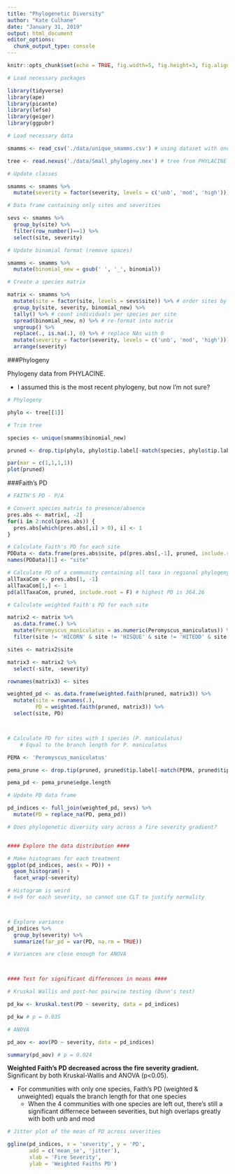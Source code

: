 ```yaml
---
title: "Phylogenetic Diversity"
author: "Kate Culhane"
date: "January 31, 2019"
output: html_document
editor_options: 
  chunk_output_type: console
---
```


```r
knitr::opts_chunk$set(echo = TRUE, fig.width=5, fig.height=3, fig.align='center')
```


```r

# Load necessary packages

library(tidyverse)
library(ape)
library(picante)
library(lefse)
library(geiger)
library(ggpubr)

# Load necessary data

smamms <- read_csv('./data/unique_smamms.csv') # using dataset with one row per unique individual

tree <- read.nexus('./data/Small_phylogeny.nex') # tree from PHYLACINE

```


```r

# Update classes

smamms <- smamms %>% 
  mutate(severity = factor(severity, levels = c('unb', 'mod', 'high')))

# Data frame containing only sites and severities

sevs <- smamms %>% 
  group_by(site) %>% 
  filter(row_number()==1) %>% 
  select(site, severity)

# Update binomial format (remove spaces)

smamms <- smamms %>% 
  mutate(binomial_new = gsub(' ', '_', binomial))

```



```r

# Create a species matrix

matrix <- smamms %>% 
  mutate(site = factor(site, levels = sevs$site)) %>% # order sites by severity
  group_by(site, severity, binomial_new) %>% 
  tally() %>% # count individuals per species per site
  spread(binomial_new, n) %>% # re-format into matrix
  ungroup() %>% 
  replace(., is.na(.), 0) %>% # replace NAs with 0
  mutate(severity = factor(severity, levels = c('unb', 'mod', 'high'))) %>% 
  arrange(severity)

```

###Phylogeny

Phylogeny data from PHYLACINE.

- I assumed this is the most recent phylogeny, but now I'm not sure?

```r

# Phylogeny

phylo <- tree[[1]]

# Trim tree

species <- unique(smamms$binomial_new)

pruned <- drop.tip(phylo, phylo$tip.label[-match(species, phylo$tip.label)])

par(mar = c(1,1,1,1))
plot(pruned)

```


###Faith's PD


```r

# FAITH'S PD - P/A

# Convert species matrix to presence/absence
pres.abs <- matrix[, -2]
for(i in 2:ncol(pres.abs)) {
  pres.abs[which(pres.abs[,i] > 0), i] <- 1
}

# Calculate Faith's PD for each site
PDData <- data.frame(pres.abs$site, pd(pres.abs[,-1], pruned, include.root = F))
names(PDData)[1] <- "site"

# Calculate PD of a community containing all taxa in regional phylogeny
allTaxaCom <- pres.abs[1, -1]
allTaxaCom[1,] <- 1
pd(allTaxaCom, pruned, include.root = F) # highest PD is 364.26

```


```r

# Calculate weighted Faith's PD for each site

matrix2 <- matrix %>% 
  as.data.frame(.) %>% 
  mutate(Peromyscus_maniculatus = as.numeric(Peromyscus_maniculatus)) %>% 
  filter(site != 'HICORN' & site != 'HISQUE' & site != 'HITEDD' & site != 'HIWALK')

sites <- matrix2$site

matrix3 <- matrix2 %>% 
  select(-site, -severity)

rownames(matrix3) <- sites

weighted_pd <- as.data.frame(weighted.faith(pruned, matrix3)) %>% 
  mutate(site = rownames(.),
         PD = weighted.faith(pruned, matrix3)) %>% 
  select(site, PD)



# Calculate PD for sites with 1 species (P. maniculatus)
    # Equal to the branch length for P. maniculatus

PEMA <- 'Peromyscus_maniculatus'

pema_prune <- drop.tip(pruned, pruned$tip.label[-match(PEMA, pruned$tip.label)])

pema_pd <- pema_prune$edge.length

# Update PD data frame

pd_indices <- full_join(weighted_pd, sevs) %>% 
  mutate(PD = replace_na(PD, pema_pd))

```



```r

# Does phylogenetic diversity vary across a fire severity gradient?


#### Explore the data distribution ####

# Make histograms for each treatment
ggplot(pd_indices, aes(x = PD)) +
  geom_histogram() +
  facet_wrap(~severity)

# Histogram is weird
# n=9 for each severity, so cannot use CLT to justify normality



# Explore variance
pd_indices %>% 
  group_by(severity) %>% 
  summarize(far_pd = var(PD, na.rm = TRUE))

# Variances are close enough for ANOVA



#### Test for significant differences in means ####

# Kruskal Wallis and post-hoc pairwise testing (Dunn's test)

pd_kw <- kruskal.test(PD ~ severity, data = pd_indices)

pd_kw # p = 0.035

# ANOVA

pd_aov <- aov(PD ~ severity, data = pd_indices)

summary(pd_aov) # p = 0.024


```

**Weighted Faith's PD decreased across the fire severity gradient.** Significant by both Kruskal-Wallis and ANOVA (p<0.05).

- For communities with only one species, Faith's PD (weighted & unweighted) equals the branch length for that one species
    - When the 4 communities with one species are left out, there's still a significant differnece between severities, but high overlaps greatly with both unb and mod

```r

# Jitter plot of the mean of PD across severities

ggline(pd_indices, x = 'severity', y = 'PD',
       add = c('mean_se', 'jitter'),
       xlab = 'Fire Severity',
       ylab = 'Weighted Faiths PD')

```
